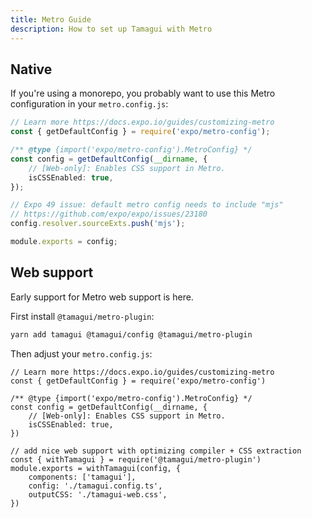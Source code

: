 ```yaml
---
title: Metro Guide
description: How to set up Tamagui with Metro
---
```


## Native

If you're using a monorepo, you probably want to use this Metro configuration in your `metro.config.js`:

```ts
// Learn more https://docs.expo.io/guides/customizing-metro
const { getDefaultConfig } = require('expo/metro-config');

/** @type {import('expo/metro-config').MetroConfig} */
const config = getDefaultConfig(__dirname, {
    // [Web-only]: Enables CSS support in Metro.
    isCSSEnabled: true,
});

// Expo 49 issue: default metro config needs to include "mjs"
// https://github.com/expo/expo/issues/23180
config.resolver.sourceExts.push('mjs');

module.exports = config;
```

## Web support

Early support for Metro web support is here.

First install `@tamagui/metro-plugin`:

```bash
yarn add tamagui @tamagui/config @tamagui/metro-plugin
```

Then adjust your `metro.config.js`:

```tsx
// Learn more https://docs.expo.io/guides/customizing-metro
const { getDefaultConfig } = require('expo/metro-config')

/** @type {import('expo/metro-config').MetroConfig} */
const config = getDefaultConfig(__dirname, {
    // [Web-only]: Enables CSS support in Metro.
    isCSSEnabled: true,
})

// add nice web support with optimizing compiler + CSS extraction
const { withTamagui } = require('@tamagui/metro-plugin')
module.exports = withTamagui(config, {
    components: ['tamagui'],
    config: './tamagui.config.ts',
    outputCSS: './tamagui-web.css',
})
```

